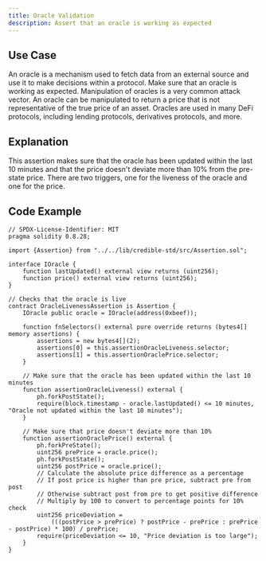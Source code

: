 ```yaml
---
title: Oracle Validation
description: Assert that an oracle is working as expected
---
```


## Use Case
An oracle is a mechanism used to fetch data from an external source and use it to make decisions within a protocol.
Make sure that an oracle is working as expected. Manipulation of oracles is a very common attack vector.
An oracle can be manipulated to return a price that is not representative of the true price of an asset.
Oracles are used in many DeFi protocols, including lending protocols, derivatives protocols, and more.

## Explanation
This assertion makes sure that the oracle has been updated within the last 10 minutes and that the price doesn't deviate more than 10% from the pre-state price.
There are two triggers, one for the liveness of the oracle and one for the price.

## Code Example
```solidity
// SPDX-License-Identifier: MIT
pragma solidity 0.8.28;

import {Assertion} from "../../lib/credible-std/src/Assertion.sol";

interface IOracle {
    function lastUpdated() external view returns (uint256);
    function price() external view returns (uint256);
}

// Checks that the oracle is live
contract OracleLivenessAssertion is Assertion {
    IOracle public oracle = IOracle(address(0xbeef));

    function fnSelectors() external pure override returns (bytes4[] memory assertions) {
        assertions = new bytes4[](2);
        assertions[0] = this.assertionOracleLiveness.selector;
        assertions[1] = this.assertionOraclePrice.selector;
    }

    // Make sure that the oracle has been updated within the last 10 minutes
    function assertionOracleLiveness() external {
        ph.forkPostState();
        require(block.timestamp - oracle.lastUpdated() <= 10 minutes, "Oracle not updated within the last 10 minutes");
    }

    // Make sure that price doesn't deviate more than 10%
    function assertionOraclePrice() external {
        ph.forkPreState();
        uint256 prePrice = oracle.price();
        ph.forkPostState();
        uint256 postPrice = oracle.price();
        // Calculate the absolute price difference as a percentage
        // If post price is higher than pre price, subtract pre from post
        // Otherwise subtract post from pre to get positive difference
        // Multiply by 100 to convert to percentage points for 10% check
        uint256 priceDeviation =
            (((postPrice > prePrice) ? postPrice - prePrice : prePrice - postPrice) * 100) / prePrice;
        require(priceDeviation <= 10, "Price deviation is too large");
    }
}
```